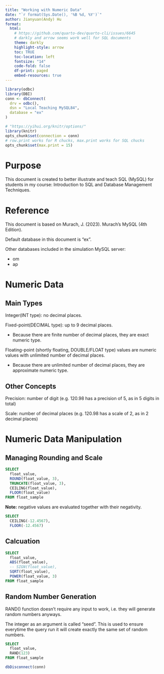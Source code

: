 ```yaml
---
title: "Working with Numeric Data"
date: "`r format(Sys.Date(), '%B %d, %Y')`"
author: Jianyuan(Andy) Hu
format: 
  html:
    # https://github.com/quarto-dev/quarto-cli/issues/6645
    # darkly and arrow seems work well for SQL documents
    theme: darkly
    highlight-style: arrow
    toc: TRUE
    toc-location: left
    fontsize: "14"
    code-fold: false
    df-print: paged
    embed-resources: true
---
```


```r
library(odbc)
library(DBI)
conn <- dbConnect(
  drv = odbc(),
  dsn = "Local Teaching MySQL84",
  database = "ex"
)

# "https://yihui.org/knitr/options/"
library(knitr)
opts_chunk$set(connection = conn)
# row.print works for R chucks, max.print works for SQL chucks
opts_chunk$set(max.print = 15)
```

# Purpose

This document is created to better illustrate and teach SQL (MySQL) for students in my course: Introduction to SQL and Database Management Techniques.

# Reference

This document is based on Murach, J. (2023). Murach’s MySQL (4th Edition).

Default database in this document is "ex".

Other databases included in the simulation MySQL server:

-   om
-   ap

# Numeric Data

## Main Types
Integer(INT type): no decimal places.

Fixed-point(DECIMAL type): up to 9 decimal places.

- Because there are finite number of decimal places, they are exact numeric type.

Floating-point (shortly floating, DOUBLE/FLOAT type) values are numeric values with unlimited number of decimal places.

- Because there are unlimited number of decimal places, they are approximate numeric type.

## Other Concepts
Precision: number of digit (e.g. 120.98 has a precision of 5, as in 5 digits in total)

Scale: number of decimal places (e.g. 120.98 has a scale of 2, as in 2 decimal places)

# Numeric Data Manipulation

## Managing Rounding and Scale

```sql
SELECT 
  float_value,
  ROUND(float_value, 3),
  TRUNCATE(float_value, 3),
  CEILING(float_value),
  FLOOR(float_value)
FROM float_sample
```
**Note:** negative values are evaluated together with their negativity. 

```sql
SELECT 
  CEILING(-12.4567),
  FLOOR(-12.4567)
```
## Calcuation
```sql
SELECT 
  float_value,
  ABS(float_value),
  -- SIGN(float_value),
  SQRT(float_value),
  POWER(float_value, 3)
FROM float_sample
```
## Random Number Generation
RAND() function doesn't require any input to work, i.e. they will generate random numbers anyways.

The integer as an argument is called "seed". This is used to ensure everytime the query run it will create exactly the same set of random numbers.

```sql
SELECT
  float_value,
  RAND(123)
FROM float_sample
```


```r
dbDisconnect(conn)
```

